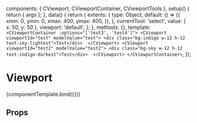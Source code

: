 
<Meta title="Components/High level/Viewport" component={CViewport} />

<!--- Component template -->

  components: { CViewport, CViewportContainer, CViewportTools },
  setup() {
    return { args };
  },
  data() {
    return {
      extents: {
        type: Object,
        default: () => ({
          xmin: 0,
          ymin: 0,
          xmax: 400,
          ymax: 400,
        }),
      },
      currentTool: 'select',
      value: { x: 50, y: 50 },
      viewport: 'default',
    };
  },
  methods: {},
  template: `<CViewportContainer :options="['test3', 'test4']">
    <CViewport viewportId="test" modelValue="test">
      <div class="bg-indigo w-12 h-12 text-sky-lightest">Test</div> 
    </CViewport>
    <CViewport viewportId="test2" modelValue="test2">
      <div class="bg-sky w-12 h-12 text-indigo-darkest">Test</div> 
    </CViewport>
  </CViewportContainer>`,
});

<!--- Component documentation -->

# Viewport

<Canvas withSource="open">
  <Story name="Overview" args={{}}>
    {componentTemplate.bind({})}
  </Story>
</Canvas>

## Props

<ArgsTable story="Overview" />

